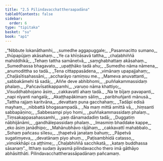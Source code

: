 ```yaml
---
title: "2.5 Pilindavacchattheraapadāna"
tableOfContents: false
sidebar:
  order: 6
type: "tipitaka"
basket: "su"
book: "ap1"
---
```



<DynamicBreadcrumb />

<Division number="55" book="ap1">

<Paragraph number="758" type="verses" book="ap1">
_“Nibbute lokanāthamhi,_  
_sumedhe aggapuggale;_  
_Pasannacitto sumano,_  
_thūpapūjaṃ akāsahaṃ._  

</Paragraph>

</Division>
<Division number="56" book="ap1">

<Paragraph number="759" type="verses" book="ap1">
_Ye ca khīṇāsavā tattha,_  
_chaḷabhiññā mahiddhikā;_  
_Tehaṃ tattha samānetvā,_  
_saṃghabhattaṃ akāsahaṃ._  

</Paragraph>

</Division>
<Division number="57" book="ap1">

<Paragraph number="760" type="verses" book="ap1">
_Sumedhassa bhagavato,_  
_upaṭṭhāko tadā ahu;_  
_Sumedho nāma nāmena,_  
_anumodittha so tadā._  

</Paragraph>

</Division>
<Division number="58" book="ap1">

<Paragraph number="761" type="verses" book="ap1">
_Tena cittappasādena,_  
_vimānaṃ upapajjahaṃ;_  
_Chaḷāsītisahassāni,_  
_accharāyo ramiṃsu me._  

</Paragraph>

</Division>
<Division number="59" book="ap1">

<Paragraph number="762" type="verses" book="ap1">
_Mameva anuvattanti,_  
_sabbakāmehi tā sadā;_  
_Aññe deve abhibhomi,_  
_puññakammassidaṃ phalaṃ._  

</Paragraph>

</Division>
<Division number="60" book="ap1">

<Paragraph number="763" type="verses" book="ap1">
_Pañcavīsatikappamhi,_  
_varuṇo nāma khattiyo;_  
_Visuddhabhojano āsiṃ,_  
_cakkavattī ahaṃ tadā._  

</Paragraph>

</Division>
<Division number="61" book="ap1">

<Paragraph number="764" type="verses" book="ap1">
_Na te bījaṃ pavapanti,_  
_napi nīyanti naṅgalā;_  
_Akaṭṭhapākimaṃ sāliṃ,_  
_paribhuñjanti mānusā._  

</Paragraph>

</Division>
<Division number="62" book="ap1">

<Paragraph number="765" type="verses" book="ap1">
_Tattha rajjaṃ karitvāna,_  
_devattaṃ puna gacchahaṃ;_  
_Tadāpi edisā mayhaṃ,_  
_nibbattā bhogasampadā._  

</Paragraph>

</Division>
<Division number="63" book="ap1">

<Paragraph number="766" type="verses" book="ap1">
_Na maṃ mittā amittā vā,_  
_hiṃsanti sabbapāṇino;_  
_Sabbesampi piyo homi,_  
_puññakammassidaṃ phalaṃ._  

</Paragraph>

</Division>
<Division number="64" book="ap1">

<Paragraph number="767" type="verses" book="ap1">
_Tiṃsakappasahassamhi,_  
_yaṃ dānamadadiṃ tadā;_  
_Duggatiṃ nābhijānāmi,_  
_gandhālepassidaṃ phalaṃ._  

</Paragraph>

</Division>
<Division number="65" book="ap1">

<Paragraph number="768" type="verses" book="ap1">
_Imasmiṃ bhaddake kappe,_  
_eko āsiṃ janādhipo;_  
_Mahānubhāvo rājāhaṃ,_  
_cakkavattī mahabbalo._  

</Paragraph>

</Division>
<Division number="66" book="ap1">

<Paragraph number="769" type="verses" book="ap1">
_Sohaṃ pañcasu sīlesu,_  
_ṭhapetvā janataṃ bahuṃ;_  
_Pāpetvā sugatiṃyeva,_  
_devatānaṃ piyo ahuṃ._  

</Paragraph>

</Division>
<Division number="67" book="ap1">

<Paragraph number="770" type="verses" book="ap1">
_Paṭisambhidā catasso,_  
_vimokkhāpi ca aṭṭhime;_  
_Chaḷabhiññā sacchikatā,_  
_kataṃ buddhassa sāsanaṃ”._  

</Paragraph>

<Paragraph number="771" book="ap1">
Itthaṃ sudaṃ āyasmā pilindavaccho thero imā gāthāyo abhāsitthāti.

</Paragraph>
</Division>

<Paragraph number="772" type="center" book="ap1">
Pilindavacchattherassāpadānaṃ pañcamaṃ.
</Paragraph>